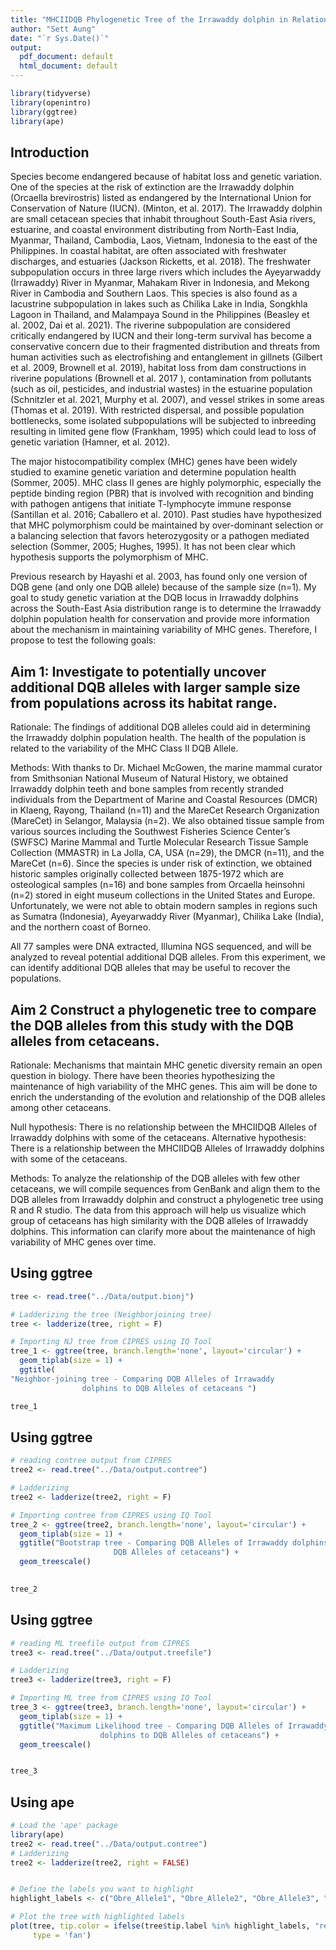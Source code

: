 ```yaml
---
title: "MHCIIDQB Phylogenetic Tree of the Irrawaddy dolphin in Relation to Cetaceans"
author: "Sett Aung"
date: "`r Sys.Date()`"
output:
  pdf_document: default
  html_document: default
---
```


```r
library(tidyverse)
library(openintro)
library(ggtree)
library(ape)
```


## Introduction
Species become endangered because of habitat loss and genetic variation. One of the species at the risk of extinction are the Irrawaddy dolphin (Orcaella brevirostris) listed as endangered by the International Union for Conservation of Nature (IUCN). (Minton, et al. 2017). The Irrawaddy dolphin are small cetacean species that inhabit throughout South-East Asia rivers, estuarine, and coastal environment distributing from North-East India, Myanmar, Thailand, Cambodia, Laos, Vietnam, Indonesia to the east of the Philippines. In coastal habitat, are often associated with freshwater discharges, and estuaries (Jackson Ricketts, et al. 2018). The freshwater subpopulation occurs in three large rivers which includes the Ayeyarwaddy (Irrawaddy) River in Myanmar, Mahakam River in Indonesia, and Mekong River in Cambodia and Southern Laos. This species is also found as a lacustrine subpopulation in lakes such as Chilika Lake in India, Songkhla Lagoon in Thailand, and Malampaya Sound in the Philippines (Beasley et al. 2002, Dai et al. 2021). The riverine subpopulation are considered critically endangered by IUCN and their long-term survival has become a conservative concern due to their fragmented distribution and threats from human activities such as electrofishing and entanglement in gillnets (Gilbert et al. 2009, Brownell et al. 2019), habitat loss from dam constructions in riverine populations (Brownell et al. 2017 ), contamination from pollutants (such as oil, pesticides, and industrial wastes) in the estuarine population (Schnitzler et al. 2021, Murphy et al. 2007), and vessel strikes in some areas (Thomas et al. 2019). With restricted dispersal, and possible population bottlenecks, some isolated subpopulations will be subjected to inbreeding resulting in limited gene flow (Frankham, 1995) which could lead to loss of genetic variation (Hamner, et al. 2012).

The major histocompatibility complex (MHC) genes have been widely studied to examine genetic variation and determine population health (Sommer, 2005). MHC class II genes are highly polymorphic, especially the peptide binding region (PBR) that is involved with recognition and binding with pathogen antigens that initiate T-lymphocyte immune response (Santillan et al. 2016; Caballero et al. 2010). Past studies have hypothesized that MHC polymorphism could be maintained by over-dominant selection or a balancing selection that favors heterozygosity or a pathogen mediated selection (Sommer, 2005; Hughes, 1995). It has not been clear which hypothesis supports the polymorphism of MHC.  

Previous research by Hayashi et al. 2003, has found only one version of DQB gene (and only one DQB allele) because of the sample size (n=1). My goal to study genetic variation at the DQB locus in Irrawaddy dolphins across the South-East Asia distribution range is to determine the Irrawaddy dolphin population health for conservation and provide more information about the mechanism in maintaining variability of MHC genes.  Therefore, I propose to test the following goals:

## Aim 1: Investigate to potentially uncover additional DQB alleles with larger sample size from populations across its habitat range.

Rationale: The findings of additional DQB alleles could aid in determining the Irrawaddy dolphin population health. The health of the population is related to the variability of the MHC Class II DQB Allele.

Methods: With thanks to Dr. Michael McGowen, the marine mammal curator from Smithsonian National Museum of Natural History, we obtained Irrawaddy dolphin teeth and bone samples from recently stranded individuals from the Department of Marine and Coastal Resources (DMCR) in Klaeng, Rayong, Thailand (n=11) and the MareCet Research Organization (MareCet) in Selangor, Malaysia (n=2). We also obtained tissue sample from various sources including the Southwest Fisheries Science Center’s (SWFSC) Marine Mammal and Turtle Molecular Research Tissue Sample Collection (MMASTR) in La Jolla, CA, USA (n=29), the DMCR (n=11), and the MareCet (n=6).  Since the species is under risk of extinction, we obtained historic samples originally collected between 1875-1972 which are osteological samples (n=16) and bone samples from Orcaella heinsohni (n=2) stored in eight museum collections in the United States and Europe. Unfortunately, we were not able to obtain modern samples in regions such as Sumatra (Indonesia), Ayeyarwaddy River (Myanmar), Chilika Lake (India), and the northern coast of Borneo.

All 77 samples were DNA extracted, Illumina NGS sequenced, and will be analyzed to reveal potential additional DQB alleles. From this experiment, we can identify additional DQB alleles that may be useful to recover the populations. 

## Aim 2 Construct a phylogenetic tree to compare the DQB alleles from this study with the DQB alleles from cetaceans. 

Rationale: Mechanisms that maintain MHC genetic diversity remain an open question in biology. There have been theories hypothesizing the maintenance of high variability of the MHC genes. This aim will be done to enrich the understanding of the evolution and relationship of the DQB alleles among other cetaceans. 

Null hypothesis: There is no relationship between the MHCIIDQB Alleles of Irrawaddy dolphins with some of the cetaceans.
Alternative hypothesis: There is a relationship between the MHCIIDQB Alleles of Irrawaddy dolphins with some of the cetaceans.

Methods: To analyze the relationship of the DQB alleles with few other cetaceans, we will compile sequences from GenBank and align them to the DQB alleles from Irrawaddy dolphin and construct a phylogenetic tree using R and R studio. The data from this approach will help us visualize which group of cetaceans has high similarity with the DQB alleles of Irrawaddy dolphins. This information can clarify more about the maintenance of high variability of MHC genes over time. 

## Using ggtree
```r
tree <- read.tree("../Data/output.bionj")
```

```r
# Ladderizing the tree (Neighborjoining tree)
tree <- ladderize(tree, right = F)
```

```r
# Importing NJ tree from CIPRES using IQ Tool
tree_1 <- ggtree(tree, branch.length='none', layout='circular') +
  geom_tiplab(size = 1) +
  ggtitle(
"Neighbor-joining tree - Comparing DQB Alleles of Irrawaddy 
                dolphins to DQB Alleles of cetaceans ")

tree_1
```

## Using ggtree
```r
# reading contree output from CIPRES
tree2 <- read.tree("../Data/output.contree")
```

```r
# Ladderizing
tree2 <- ladderize(tree2, right = F)
```

```r
# Importing contree from CIPRES using IQ Tool
tree_2 <- ggtree(tree2, branch.length='none', layout='circular') +
  geom_tiplab(size = 1) +
  ggtitle("Bootstrap tree - Comparing DQB Alleles of Irrawaddy dolphins to 
                       DQB Alleles of cetaceans") +
  geom_treescale()
  

tree_2
```

## Using ggtree
```r
# reading ML treefile output from CIPRES
tree3 <- read.tree("../Data/output.treefile")
```

```r
# Ladderizing
tree3 <- ladderize(tree3, right = F)
```

```r
# Importing ML tree from CIPRES using IQ Tool
tree_3 <- ggtree(tree3, branch.length='none', layout='circular') +
  geom_tiplab(size = 1) +
  ggtitle("Maximum Likelihood tree - Comparing DQB Alleles of Irrawaddy 
                    dolphins to DQB Alleles of cetaceans") +
  geom_treescale() 


tree_3
```

## Using ape
```r
# Load the 'ape' package 
library(ape)
tree2 <- read.tree("../Data/output.contree")
# Ladderizing
tree2 <- ladderize(tree2, right = FALSE)


# Define the labels you want to highlight
highlight_labels <- c("Obre_Allele1", "Obre_Allele2", "Obre_Allele3", "Obre_Allele4", "AB164223_Obre")

# Plot the tree with highlighted labels
plot(tree, tip.color = ifelse(tree$tip.label %in% highlight_labels, "red", "black"), cex = 0.3, 
     type = 'fan')

```
```r

```







